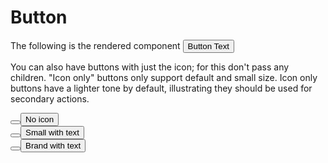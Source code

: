 


# Button

The following is the rendered component
<Playground component={Button}>
  <Button>Button Text</Button>
</Playground>


You can also have buttons with just the icon; for this don't pass any children. "Icon only" buttons only support default and small size. Icon only buttons have a lighter tone by default, illustrating they should be used for secondary actions.
<Playground>
  <div style={{ display: 'flex', alignItems: 'center' }}>
    <Button icon="command" tier={Tiers.TERTIARY} />
    <div style={{ width: 16 }}></div>
    <Button tier={Tiers.TERTIARY}>No icon</Button>
    <div style={{ width: 16 }}></div>
    <Button icon="command" size={Sizes.SMALL} />
    <div style={{ width: 16 }}></div>
    <Button icon="command" size={Sizes.SMALL}>Small with text</Button>
    <div style={{ width: 16 }}></div>
    <Button icon="command" category={Categories.WARNING} />
    <div style={{ width: 16 }}></div>
    <Button icon="command" category={Categories.BRAND}>Brand with text</Button>
  </div>
</Playground>
